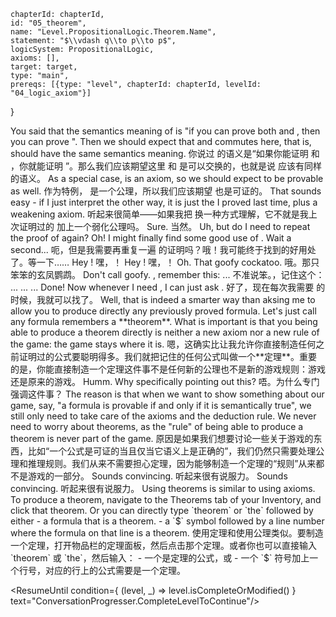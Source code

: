 

	chapterId: chapterId,
	id: "05_theorem",
	name: "Level.PropositionalLogic.Theorem.Name",
	statement: "$\\vdash q\\to p\\to p$",
	logicSystem: PropositionalLogic,
	axioms: [],
	target: target,
	type: "main",
	prereqs: [{type: "level", chapterId: chapterId, levelId: "04_logic_axiom"}]
}


<ConversationProgresser>

<Speak speaker="sapphire">
<LocalizedMarkdown locale="en">
You said that the semantics meaning of <FormulaLatex formula={ptoqtor} /> is "if you can prove both <FormulaLatex formula={p} /> and <FormulaLatex formula={q} />, then you can prove <FormulaLatex formula={r} />". Then we should expect that <FormulaLatex formula={p} /> and <FormulaLatex formula={q} /> commutes here, that is, <FormulaLatex formula={qtoptor} /> should have the same semantics meaning. 
</LocalizedMarkdown>
<LocalizedMarkdown locale="zh">
你说过 <FormulaLatex formula={ptoqtor} /> 的语义是“如果你能证明 <FormulaLatex formula={p} /> 和 <FormulaLatex formula={q} />，你就能证明 <FormulaLatex formula={r} />”。那么我们应该期望这里 <FormulaLatex formula={p} /> 和 <FormulaLatex formula={q} /> 是可以交换的，也就是说 <FormulaLatex formula={qtoptor} /> 应该有同样的语义。
</LocalizedMarkdown>
</Speak>

<Speak speaker="sapphire">
<LocalizedMarkdown locale="en">
As a special case, <FormulaLatex formula={ptoqtop} /> is an axiom, so we should expect <FormulaLatex formula={target} /> to be provable as well.
</LocalizedMarkdown>
<LocalizedMarkdown locale="zh">
作为特例，<FormulaLatex formula={ptoqtop} /> 是一个公理，所以我们应该期望 <FormulaLatex formula={target} /> 也是可证的。
</LocalizedMarkdown>
</Speak>

<Speak speaker="star">
<LocalizedMarkdown locale="en">
That sounds easy - if I just interpret <FormulaLatex formula={target} /> the other way, it is just the <FormulaLatex formula={ptop} /> I proved last time, plus a weakening axiom. 
</LocalizedMarkdown>
<LocalizedMarkdown locale="zh">
听起来很简单——如果我把 <FormulaLatex formula={target} /> 换一种方式理解，它不就是我上次证明过的 <FormulaLatex formula={ptop} /> 加上一个弱化公理吗。
</LocalizedMarkdown>
</Speak>

<Speak speaker="sapphire">
<LocalizedMarkdown locale="en">
Sure. 
</LocalizedMarkdown>
<LocalizedMarkdown locale="zh">
当然。
</LocalizedMarkdown>
</Speak>

<Speak speaker="star">
<LocalizedMarkdown locale="en">
Uh, but do I need to repeat the proof of <FormulaLatex formula={ptop} /> again? Oh! I might finally find some good use of <Topaz />. Wait a second...
</LocalizedMarkdown>
<LocalizedMarkdown locale="zh">
呃，但是我需要再重复一遍 <FormulaLatex formula={ptop} /> 的证明吗？哦！我可能终于找到<Topaz />的好用处了。等一下……
</LocalizedMarkdown>
</Speak>

<Speak speaker="star">
<LocalizedMarkdown locale="en">
Hey <Topaz />!
</LocalizedMarkdown>
<LocalizedMarkdown locale="zh">
嘿，<Topaz />！
</LocalizedMarkdown>
</Speak>

<Speak speaker="topaz">
<LocalizedMarkdown locale="en">
Hey <Topaz />!
</LocalizedMarkdown>
<LocalizedMarkdown locale="zh">
嘿，<Topaz />！
</LocalizedMarkdown>
</Speak>

<Speak speaker="sapphire">
<LocalizedMarkdown locale="en">
Oh. That goofy cockatoo. 
</LocalizedMarkdown>
<LocalizedMarkdown locale="zh">
哦。那只笨笨的玄凤鹦鹉。
</LocalizedMarkdown>
</Speak>

<Speak speaker="star">
<LocalizedMarkdown locale="en">
Don't call <Topaz /> goofy. <Topaz />, remember this: <FormulaLatex formula={scary} />  
...  
<FormulaLatex formula={ptop} />
</LocalizedMarkdown>
<LocalizedMarkdown locale="zh">
不准说<Topaz />笨。<Topaz />，记住这个：<FormulaLatex formula={scary} />  
...  
<FormulaLatex formula={ptop} />
</LocalizedMarkdown>
</Speak>

<Speak speaker="topaz">
<LocalizedMarkdown locale="en">
<FormulaLatex formula={scary} />  
...  
<FormulaLatex formula={ptop} />
</LocalizedMarkdown>
<LocalizedMarkdown locale="zh">
<FormulaLatex formula={scary} />  
...  
<FormulaLatex formula={ptop} />
</LocalizedMarkdown>
</Speak>

<Speak speaker="star">
<LocalizedMarkdown locale="en">
Done! Now whenever I need <FormulaLatex formula={ptop} />, I can just ask <Topaz />. 
</LocalizedMarkdown>
<LocalizedMarkdown locale="zh">
好了，现在每次我需要 <FormulaLatex formula={ptop} /> 的时候，我就可以找<Topaz />了。
</LocalizedMarkdown>
</Speak>

<Speak speaker="sapphire">
<LocalizedMarkdown locale="en">
Well, that is indeed a smarter way than aksing me to allow you to produce directly any previously proved formula. Let's just call any formula <Topaz /> remembers a **theorem**. What is important is that you being able to produce a theorem directly is neither a new axiom nor a new rule of the game: the game stays where it is. 
</LocalizedMarkdown>
<LocalizedMarkdown locale="zh">
嗯，这确实比让我允许你直接制造任何之前证明过的公式要聪明得多。我们就把<Topaz />记住的任何公式叫做一个**定理**。重要的是，你能直接制造一个定理这件事不是任何新的公理也不是新的游戏规则：游戏还是原来的游戏。
</LocalizedMarkdown>
</Speak>

<Speak speaker="star">
<LocalizedMarkdown locale="en">
Humm. Why specifically pointing out this? 
</LocalizedMarkdown>
<LocalizedMarkdown locale="zh">
唔。为什么专门强调这件事？
</LocalizedMarkdown>
</Speak>

<Speak speaker="sapphire">
<LocalizedMarkdown locale="en">
The reason is that when we want to show something about our game, say, "a formula is provable if and only if it is semantically true", we still only need to take care of the axioms and the deduction rule. We never need to worry about theorems, as the "rule" of being able to produce a theorem is never part of the game. 
</LocalizedMarkdown>
<LocalizedMarkdown locale="zh">
原因是如果我们想要讨论一些关于游戏的东西，比如“一个公式是可证的当且仅当它语义上是正确的”，我们仍然只需要处理公理和推理规则。我们从来不需要担心定理，因为能够制造一个定理的“规则”从来都不是游戏的一部分。
</LocalizedMarkdown>
</Speak>

<Speak speaker="star">
<LocalizedMarkdown locale="en">
Sounds convincing. 
</LocalizedMarkdown>
<LocalizedMarkdown locale="zh">
听起来很有说服力。
</LocalizedMarkdown>
</Speak>

<Speak speaker="topaz">
<LocalizedMarkdown locale="en">
Sounds convincing. 
</LocalizedMarkdown>
<LocalizedMarkdown locale="zh">
听起来很有说服力。
</LocalizedMarkdown>
</Speak>

<Speak speaker="author">
<LocalizedMarkdown locale="en">
Using theorems is similar to using axioms. To produce a theorem, navigate to the Theorems tab of your Inventory, and click that theorem. Or you can directly type `theorem` or `the` followed by either
- a formula that is a theorem. 
- a `$` symbol followed by a line number where the formula on that line is a theorem. 
</LocalizedMarkdown>
<LocalizedMarkdown locale="zh">
使用定理和使用公理类似。要制造一个定理，打开物品栏的定理面板，然后点击那个定理。或者你也可以直接输入 `theorem` 或 `the`，然后输入：
- 一个是定理的公式，或
- 一个 `$` 符号加上一个行号，对应的行上的公式需要是一个定理。
</LocalizedMarkdown>
</Speak>

<ResumeUntil condition={ (level, _) => level.isCompleteOrModified() } text="ConversationProgresser.CompleteLevelToContinue"/>

</ConversationProgresser>
